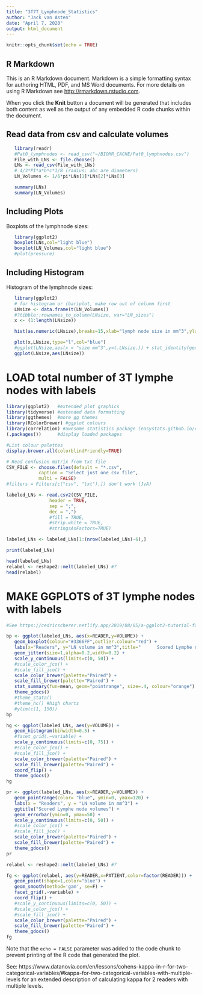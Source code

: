```yaml
---
title: "3T7T_Lymphnode_Statistics"
author: "Jack van Asten"
date: "April 7, 2020"
output: html_document
---
```


```r
knitr::opts_chunk$set(echo = TRUE)
```

## R Markdown

This is an R Markdown document. Markdown is a simple formatting syntax for authoring HTML, PDF, and MS Word documents. For more details on using R Markdown see <http://rmarkdown.rstudio.com>.

When you click the **Knit** button a document will be generated that includes both content as well as the output of any embedded R code chunks within the document.

## Read data from csv and calculate volumes
```r
   library(readr)
   #Pat0_lymphnodes <- read_csv("~/BIOMR_CACHE/Pat0_lymphnodes.csv")
   File_with_LNs <- file.choose()
   LNs <- read_csv(File_with_LNs)
   # 4/3*PI*a*b*c*1/8 (radius; abc are diameters)
   LN_Volumes <- 1/6*pi*LNs[1]*LNs[2]*LNs[3]
```

```r
   summary(LNs)
   summary(LN_Volumes)
```

## Including Plots
Boxplots of the lymphnode sizes:
```r
   library(ggplot2)
   boxplot(LNs,col="light blue")
   boxplot(LN_Volumes,col="light blue")
   #plot(pressure)
```

## Including Histogram
Histogram of the lymphnode sizes:
```r
   library(ggplot2)
   # for histogram or (bar)plot, make row out of column first
   LNsize <- data.frame(t(LN_Volumes))
   #?tibble::rownames_to_column(LNsize, var="LN_sizes")
   x <- (1:length(LNsize))

   hist(as.numeric(LNsize),breaks=15,xlab="lymph node size in mm^3",ylab="frequency",main="Scored nodes Pat0",col="light green")

   plot(x,LNsize,type="l",col="blue")
   #ggplot(LNsize,aes(x = "size mm^3",y=t.LNsize.)) + stat_identity(geom = "bar")
   ggplot(LNsize,aes(LNsize))
```

# LOAD total number of 3T lymphe nodes with labels
```r
library(ggplot2)   #extended plot graphics
library(tidyverse) #extended data formatting
library(ggthemes)  #more gg themes
library(RColorBrewer) #ggplot colours
library(correlation) #awesome statistics package (easystats.github.io/correlation)
(.packages())      #display loaded packages

#List colour palettes
display.brewer.all(colorblindFriendly=TRUE)

# Read confusion matrix from txt file
CSV_FILE <- choose.files(default = "*.csv",
            caption = "Select just one csv file",
            multi = FALSE)
#filters = Filters[c("csv", "txt"),]) don't work (JvA)

labeled_LNs <- read.csv2(CSV_FILE, 
                header = TRUE,  
                sep = ";",
                dec = ",")
                #fill = TRUE, 
                #strip.white = TRUE, 
                #stringsAsFactors=TRUE)

labeled_LNs <- labeled_LNs[1:(nrow(labeled_LNs)-6),]

print(labeled_LNs)

head(labeled_LNs)
relabel <- reshape2::melt(labeled_LNs) #?
head(relabel)
```

# MAKE GGPLOTS of 3T lymphe nodes with labels
```r

#See https://cedricscherer.netlify.app/2019/08/05/a-ggplot2-tutorial-for-beautiful-plotting-in-r

bp <- ggplot(labeled_LNs, aes(x=READER,y=VOLUME)) +
   geom_boxplot(colour="#3366FF",outlier.colour="red") +
   labs(x="Readers", y="LN volume in mm^3",title="      Scored Lymphe node volumes") +
   geom_jitter(size=1,alpha=0.2,width=0.2) +
   scale_y_continuous(limits=c(0, 50)) +
   #scale_color_jco() +
   #scale_fill_jco() +
   scale_color_brewer(palette="Paired") +
   scale_fill_brewer(palette="Paired") +
   stat_summary(fun=mean, geom="pointrange", size=.4, colour="orange") +
   theme_gdocs()
   #theme_stata()
   #theme_hc() #high charts
   #ylim(c(1, 150))
bp

hg <- ggplot(labeled_LNs, aes(y=VOLUME)) +
   geom_histogram(binwidth=0.5) +
   #facet_grid(.~variable) +
   scale_y_continuous(limits=c(0, 75)) +
   #scale_color_jco() +
   #scale_fill_jco() +
   scale_color_brewer(palette="Paired") +
   scale_fill_brewer(palette="Paired") +
   coord_flip() +
   theme_gdocs()
hg

pr <- ggplot(labeled_LNs, aes(x=READER,y=VOLUME)) +
   geom_pointrange(color= "blue", ymin=0, ymax=120) +
   labs(x = "Readers", y = "LN volume in mm^3") +
   ggtitle("Scored Lymphe node volumes") +
   geom_errorbar(ymin=0, ymax=50) +
   scale_y_continuous(limits=c(0, 50)) +
   #scale_color_jco() +
   #scale_fill_jco() +
   scale_color_brewer(palette="Paired") +
   scale_fill_brewer(palette="Paired") +
   theme_gdocs()
pr

relabel <- reshape2::melt(labeled_LNs) #?

fg <- ggplot(relabel, aes(y=READER,x=PATIENT,color=factor(READER))) +
   geom_point(shape=1,color="blue") +
   geom_smooth(method='gam', se=F) +
   facet_grid(.~variable) +
   coord_flip() +
   #scale_y_continuous(limits=c(0, 50)) +
   #scale_color_jco() +
   #scale_fill_jco() +
   scale_color_brewer(palette="Paired") +
   scale_fill_brewer(palette="Paired") +
   theme_gdocs()
fg

```

Note that the `echo = FALSE` parameter was added to the code chunk to prevent printing of the R code that generated the plot.

See: https://www.datanovia.com/en/lessons/cohens-kappa-in-r-for-two-categorical-variables/#kappa-for-two-categorical-variables-with-multiple-levels for an extended description of calculating kappa for 2 readers with multiple levels.


